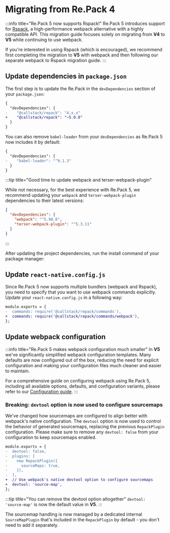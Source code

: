
# Migrating from Re.Pack 4

:::info title="Re.Pack 5 now supports Rspack!"
Re.Pack 5 introduces support for [Rspack](https://rspack.dev/),
a high-performance webpack alternative with a highly compatible API.
This migration guide focuses solely on migrating from **V4** to **V5** while continuing to use webpack.

If you're interested in using Rspack (which is encouraged), we recommend first completing the migration
to **V5** with webpack and then following our separate webpack to Rspack migration guide.
:::

## Update dependencies in `package.json`

The first step is to update the Re.Pack in the `devDependencies` section of your `package.json`:

```diff
{
  "devDependencies": {
-    "@callstack/repack": "4.x.x"
+    "@callstack/repack": "~5.0.0"
  }
}
```

You can also remove `babel-loader` from your `devDependencies` as Re.Pack 5 now includes it by default:

```diff
{
  "devDependencies": {
-    "babel-loader": "^9.1.3"
  }
}
```

:::tip title="Good time to update webpack and terser-webpack-plugin"

While not necessary, for the best experience with Re.Pack 5,
we recommend updating your `webpack` and `terser-webpack-plugin` dependencies to their latest versions:

```json
{
  "devDependencies": {
    "webpack": "^5.98.0",
    "terser-webpack-plugin": "^5.3.11"
  }
}
```

:::

After updating the project dependencies, run the install command of your package manager:

<PackageManagerTabs command="install" />

## Update `react-native.config.js`

Since Re.Pack 5 now supports multiple bundlers (webpack and Rspack),
you need to specify that you want to use webpack commands explicitly.
Update your `react-native.config.js` in a following way:

```diff
module.exports = {
-  commands: require('@callstack/repack/commands'),
+  commands: require('@callstack/repack/commands/webpack'),
};
```

## Update webpack configuration

:::info title="Re.Pack 5 makes webpack configuration much smaller"
In **V5** we've significantly simplified webpack configuration templates.
Many defaults are now configured out of the box, reducing the need for explicit
configuration and making your configuration files much cleaner and easier to maintain.

For a comprehensive guide on configuring webpack using Re.Pack 5, including all available
options, defaults, and configuration variants, please refer to our
[Configuration guide](/docs/guides/configuration).
:::

### Breaking: `devtool` option is now used to configure sourcemaps

We've changed how sourcemaps are configured to align better with webpack's native configuration. The `devtool` option is now used to control the behavior of generated sourcemaps, replacing the previous `RepackPlugin` configuration. Please make sure to remove any `devtool: false` from your configuration to keep sourcemaps enabled.

```diff
module.exports = {
-  devtool: false,
-  plugins: [
-    new RepackPlugin({
-      sourceMaps: true,
-    }),
-  ],
+  // Use webpack's native devtool option to configure sourcemaps
+  devtool: 'source-map',
};
```

:::tip title="You can remove the devtool option altogether"
`devtool: 'source-map'` is now the default value in **V5**.
:::

The sourcemap handling is now managed by a dedicated internal `SourceMapPlugin` that's included in the `RepackPlugin` by default - you don't need to add it separately.
